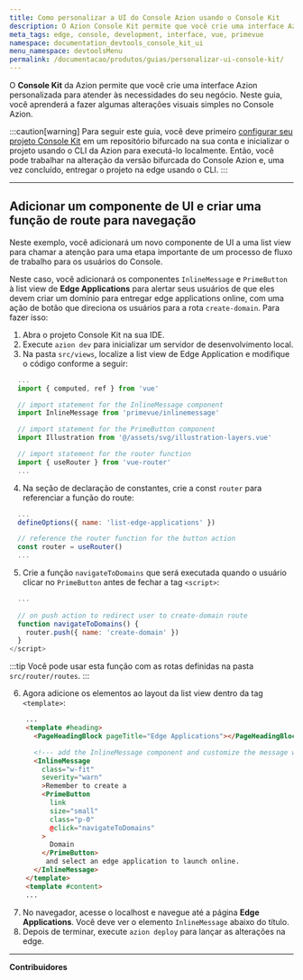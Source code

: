 ```yaml
---
title: Como personalizar a UI do Console Azion usando o Console Kit
description: O Azion Console Kit permite que você crie uma interface Azion personalizada para atender às necessidades do seu negócio. Neste guia, você aprenderá a fazer algumas alterações visuais simples no Console Azion.
meta_tags: edge, console, development, interface, vue, primevue
namespace: documentation_devtools_console_kit_ui
menu_namespace: devtoolsMenu
permalink: /documentacao/produtos/guias/personalizar-ui-console-kit/
---
```


O **Console Kit** da Azion permite que você crie uma interface Azion personalizada para atender às necessidades do seu negócio. Neste guia, você aprenderá a fazer algumas alterações visuais simples no Console Azion.

:::caution[warning]
Para seguir este guia, você deve primeiro [configurar seu projeto Console Kit](/pt-br/documentacao/devtools/console-kit/#configure-um-projeto) em um repositório bifurcado na sua conta e inicializar o projeto usando o CLI da Azion para executá-lo localmente. Então, você pode trabalhar na alteração da versão bifurcada do Console Azion e, uma vez concluído, entregar o projeto na edge usando o CLI.
:::

---

## Adicionar um componente de UI e criar uma função de route para navegação

Neste exemplo, você adicionará um novo componente de UI a uma list view para chamar a atenção para uma etapa importante de um processo de fluxo de trabalho para os usuários do Console.

Neste caso, você adicionará os componentes `InlineMessage` e `PrimeButton` à list view de **Edge Applications** para alertar seus usuários de que eles devem criar um domínio para entregar edge applications online, com uma ação de botão que direciona os usuários para a rota `create-domain`. Para fazer isso:

1. Abra o projeto Console Kit na sua IDE.
2. Execute `azion dev` para inicializar um servidor de desenvolvimento local.
3. Na pasta `src/views`, localize a list view de Edge Application e modifique o código conforme a seguir:


```js title="src/views/EdgeApplications/ListView.vue"
  ...
  import { computed, ref } from 'vue'

  // import statement for the InlineMessage component
  import InlineMessage from 'primevue/inlinemessage'

  // import statement for the PrimeButton component
  import Illustration from '@/assets/svg/illustration-layers.vue'

  // import statement for the router function
  import { useRouter } from 'vue-router'
  ...
```

4. Na seção de declaração de constantes, crie a const `router` para referenciar a função do route:

```js title="src/views/EdgeApplications/ListView.vue"
  ...
  defineOptions({ name: 'list-edge-applications' })

  // reference the router function for the button action
  const router = useRouter()
  ...  
```

5. Crie a função `navigateToDomains` que será executada quando o usuário clicar no `PrimeButton` antes de fechar a tag `<script>`:

```js title="src/views/EdgeApplications/ListView.vue"
  ...
  
  // on push action to redirect user to create-domain route
  function navigateToDomains() {
    router.push({ name: 'create-domain' })
  }
</script>
```

:::tip
Você pode usar esta função com as rotas definidas na pasta `src/router/routes`.
:::

6. Agora adicione os elementos ao layout da list view dentro da tag `<template>`:

```html title="src/views/EdgeApplications/ListView.vue"
    ...
    <template #heading>
      <PageHeadingBlock pageTitle="Edge Applications"></PageHeadingBlock>

      <!--- add the InlineMessage component and customize the message with the button --->
      <InlineMessage
        class="w-fit"
        severity="warn"
        >Remember to create a
        <PrimeButton
          link
          size="small"
          class="p-0"
          @click="navigateToDomains"
        >
          Domain
        </PrimeButton>
         and select an edge application to launch online.
      </InlineMessage>
    </template>
    <template #content>
    ...
```

7. No navegador, acesse o localhost e navegue até a página **Edge Applications**. Você deve ver o elemento `InlineMessage` abaixo do título.
8. Depois de terminar, execute `azion deploy` para lançar as alterações na edge.

---


**Contribuidores**

<AuthorList filePath="src/content/docs/pt-br/pages/guias/devtools/customizar-console-ui/index.mdx"/>
